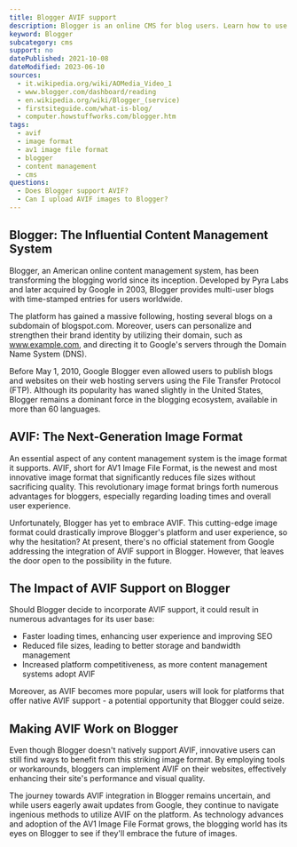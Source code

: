 ```yaml
---
title: Blogger AVIF support
description: Blogger is an online CMS for blog users. Learn how to use AVIF images within Blogger.
keyword: Blogger
subcategory: cms
support: no
datePublished: 2021-10-08
dateModified: 2023-06-10
sources:
  - it.wikipedia.org/wiki/AOMedia_Video_1
  - www.blogger.com/dashboard/reading
  - en.wikipedia.org/wiki/Blogger_(service)
  - firstsiteguide.com/what-is-blog/
  - computer.howstuffworks.com/blogger.htm
tags:
  - avif
  - image format
  - av1 image file format
  - blogger
  - content management
  - cms
questions:
  - Does Blogger support AVIF?
  - Can I upload AVIF images to Blogger?
---
```


## Blogger: The Influential Content Management System

Blogger, an American online content management system, has been transforming the blogging world since its inception. Developed by Pyra Labs and later acquired by Google in 2003, Blogger provides multi-user blogs with time-stamped entries for users worldwide.

The platform has gained a massive following, hosting several blogs on a subdomain of blogspot.com. Moreover, users can personalize and strengthen their brand identity by utilizing their domain, such as www.example.com, and directing it to Google's servers through the Domain Name System (DNS).

Before May 1, 2010, Google Blogger even allowed users to publish blogs and websites on their web hosting servers using the File Transfer Protocol (FTP). Although its popularity has waned slightly in the United States, Blogger remains a dominant force in the blogging ecosystem, available in more than 60 languages.

## AVIF: The Next-Generation Image Format

An essential aspect of any content management system is the image format it supports. AVIF, short for AV1 Image File Format, is the newest and most innovative image format that significantly reduces file sizes without sacrificing quality. This revolutionary image format brings forth numerous advantages for bloggers, especially regarding loading times and overall user experience.

Unfortunately, Blogger has yet to embrace AVIF. This cutting-edge image format could drastically improve Blogger's platform and user experience, so why the hesitation? At present, there's no official statement from Google addressing the integration of AVIF support in Blogger. However, that leaves the door open to the possibility in the future.

## The Impact of AVIF Support on Blogger

Should Blogger decide to incorporate AVIF support, it could result in numerous advantages for its user base:

- Faster loading times, enhancing user experience and improving SEO
- Reduced file sizes, leading to better storage and bandwidth management
- Increased platform competitiveness, as more content management systems adopt AVIF

Moreover, as AVIF becomes more popular, users will look for platforms that offer native AVIF support - a potential opportunity that Blogger could seize.

## Making AVIF Work on Blogger

Even though Blogger doesn't natively support AVIF, innovative users can still find ways to benefit from this striking image format. By employing tools or workarounds, bloggers can implement AVIF on their websites, effectively enhancing their site's performance and visual quality.

The journey towards AVIF integration in Blogger remains uncertain, and while users eagerly await updates from Google, they continue to navigate ingenious methods to utilize AVIF on the platform. As technology advances and adoption of the AV1 Image File Format grows, the blogging world has its eyes on Blogger to see if they'll embrace the future of images.
